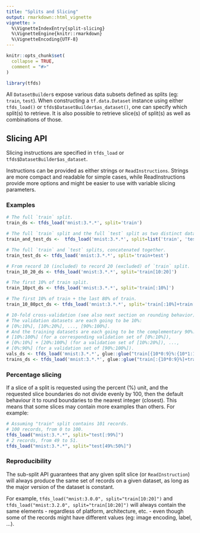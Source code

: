 ```yaml
---
title: "Splits and Slicing"
output: rmarkdown::html_vignette
vignette: >
  %\VignetteIndexEntry{split-slicing}
  %\VignetteEngine{knitr::rmarkdown}
  %\VignetteEncoding{UTF-8}
---
```


```r
knitr::opts_chunk$set(
  collapse = TRUE,
  comment = "#>"
)
```

```r
library(tfds)
```

All `DatasetBuilder`s expose various data subsets defined as splits (eg: `train`, `test`). When constructing a `tf.data.Dataset` instance using either `tfds_load()` or `tfds$DatasetBuilder$as_dataset()`, one can specify which split(s) to retrieve. It is also possible to retrieve slice(s) of split(s) as well as combinations of those.

## Slicing API

Slicing instructions are specified in `tfds_load` or `tfds$DatasetBuilder$as_dataset`.

Instructions can be provided as either strings or `ReadInstructions`. Strings are more compact and readable for simple cases, while ReadInstructions provide more options and might be easier to use with variable slicing parameters.

### Examples

```r
# The full `train` split.
train_ds <- tfds_load('mnist:3.*.*', split='train')

# The full `train` split and the full `test` split as two distinct datasets.
train_and_test_ds <-  tfds_load('mnist:3.*.*', split=list('train', 'test'))

# The full `train` and `test` splits, concatenated together.
train_test_ds <- tfds_load('mnist:3.*.*', split='train+test')

# From record 10 (included) to record 20 (excluded) of `train` split.
train_10_20_ds <- tfds_load('mnist:3.*.*', split='train[10:20]')

# The first 10% of train split.
train_10pct_ds <- tfds_load('mnist:3.*.*', split='train[:10%]')

# The first 10% of train + the last 80% of train.
train_10_80pct_ds <- tfds_load('mnist:3.*.*', split='train[:10%]+train[-80%:]')

# 10-fold cross-validation (see also next section on rounding behavior):
# The validation datasets are each going to be 10%:
# [0%:10%], [10%:20%], ..., [90%:100%].
# And the training datasets are each going to be the complementary 90%:
# [10%:100%] (for a corresponding validation set of [0%:10%]),
# [0%:10%] + [20%:100%] (for a validation set of [10%:20%]), ...,
# [0%:90%] (for a validation set of [90%:100%]).
vals_ds <- tfds_load('mnist:3.*.*', glue::glue("train[{10*0:9}%:{10*1:10}%]"))
trains_ds <- tfds_load('mnist:3.*.*', glue::glue("train[:{10*0:9}%]+train[:{10*1:10}%]"))
```


### Percentage slicing

If a slice of a split is requested using the percent (%) unit, and the requested slice boundaries do not divide evenly by 100, then the default behaviour it to round boundaries to the nearest integer (closest). This means that some slices may contain more examples than others. For example:

```r
# Assuming "train" split contains 101 records.
# 100 records, from 0 to 100.
tfds_load("mnist:3.*.*", split="test[:99%]")
# 2 records, from 49 to 51.
tfds_load("mnist:3.*.*", split="test[49%:50%]")
```

### Reproducibility

The sub-split API guarantees that any given split slice (or `ReadInstruction`) will always produce the same set of records on a given dataset, as long as the major version of the dataset is constant.

For example, `tfds_load("mnist:3.0.0", split="train[10:20]")` and `tfds_load("mnist:3.2.0", split="train[10:20]")` will always contain the same elements - regardless of platform, architecture, etc. - even though some of the records might have different values (eg: image encoding, label, ...).







